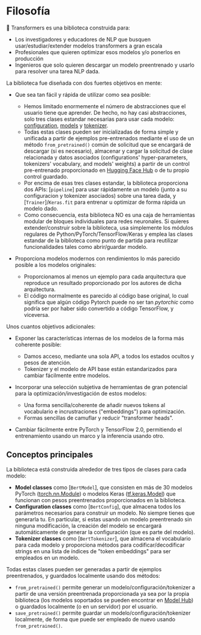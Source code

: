 <!--Copyright 2020 de The HuggingFace Team. Todos los derechos reservados

Con licencia bajo la Licencia Apache, Versión 2.0 (la "Licencia"); No puedes usar este archivo excepto de conformidad con la Licencia.
Puedes obtener una copia de la Licencia en

http://www.apache.org/licenses/LICENSE-2.0

Al menos que sea requrido por la ley aplicable o acordado por escrito, el software distribuido bajo la Licencia es distribuido sobre una BASE "AS IS", SIN GARANTIAS O CONDICIONES DE
NINGÚN TIPO. Ver la Licencia para el idioma específico que rige los permisos y limitaciones bajo la Licencia.
-->

# Filosofía

🤗 Transformers es una biblioteca construida para:

- Los investigadores y educadores de NLP que busquen usar/estudiar/extender modelos transformers a gran escala 
- Profesionales que quieren optimizar esos modelos y/o ponerlos en producción 
- Ingenieros que solo quieren descargar un modelo preentrenado y usarlo para resolver una tarea NLP dada. 

La biblioteca fue diseñada con dos fuertes objetivos en mente:

- Que sea tan fácil y rápida de utilizar como sea posible:

  - Hemos limitado enormemente el número de abstracciones que el usuario tiene que aprender. De hecho, no hay casi abstracciones,
    solo tres clases estandar necesarias para usar cada modelo: [configuration](main_classes/configuration),
    [models](main_classes/model) y [tokenizer](main_classes/tokenizer).
  - Todas estas clases pueden ser inicializadas de forma simple y unificada a partir de ejemplos pre-entrenados mediante el uso de un método
    `from_pretrained()` común de solicitud que se encargará de descargar (si es necesario), almacenar y cargar la solicitud de clase relacionada y datos asociados
    (configurations' hyper-parameters, tokenizers' vocabulary, and models' weights) a partir de un control pre-entrenado proporcionado en
    [Hugging Face Hub](https://huggingface.co/models) o de tu propio control guardado.
  - Por encima de esas tres clases estandar, la biblioteca proporciona dos APIs: [`pipeline`] para usar rápidamente un modelo (junto a su configuracion y tokenizer asociados)
    sobre una tarea dada, y [`Trainer`]/`Keras.fit` para entrenar u optimizar de forma rápida un modelo dado.
  - Como consecuencia, esta biblioteca NO es una caja de herramientas modular de bloques individuales para redes neuronales. Si quieres extender/construir sobre la biblioteca,
    usa simplemente los módulos regulares de Python/PyTorch/TensorFlow/Keras y emplea las clases estandar de la biblioteca como punto de partida para reutilizar funcionalidades
    tales como abrir/guardar modelo.
    
- Proporciona modelos modernos con rendimientos lo más parecido posible a los modelos originales:

  - Proporcionamos al menos un ejemplo para cada arquitectura que reproduce un resultado proporcionado por los autores de dicha arquitectura.
  - El código normalmente es parecido al código base original, lo cual significa que algún código Pytorch puede no ser tan 
    *pytorchic* como podría ser por haber sido convertido a código TensorFlow, y viceversa. 

Unos cuantos objetivos adicionales:

- Exponer las características internas de los modelos de la forma más coherente posible:

  - Damos acceso, mediante una sola API, a todos los estados ocultos y pesos de atención.
  - Tokenizer y el modelo de API base están estandarizados para cambiar fácilmente entre modelos.

- Incorporar una selección subjetiva de herramientas de gran potencial para la optimización/investigación de estos modelos:

  - Una forma sencilla/coherente de añadir nuevos tokens al vocabulario e incrustraciones ("embeddings") para optimización.
  - Formas sencillas de camuflar y reducir "transformer heads".

- Cambiar fácilmente entre PyTorch y TensorFlow 2.0, permitiendo el entrenamiento usando un marco y la inferencia usando otro.

## Conceptos principales 

La biblioteca está construida alrededor de tres tipos de clases para cada modelo:

- **Model classes** como [`BertModel`], que consisten en más de 30 modelos PyTorch ([torch.nn.Module](https://pytorch.org/docs/stable/nn.html#torch.nn.Module)) o modelos Keras ([tf.keras.Model](https://www.tensorflow.org/api_docs/python/tf/keras/Model)) que funcionan con pesos preentrenados proporcionados en la
  biblioteca.
- **Configuration classes** como [`BertConfig`], que almacena todos los parámetros necesarios para construir un modelo. 
  No siempre tienes que generarla tu. En particular, si estas usando un modelo preentrenado sin ninguna modificación,
  la creación del modelo se encargará automáticamente de generar la configuración (que es parte del modelo).
- **Tokenizer classes** como [`BertTokenizer`], que almacena el vocabulario para cada modelo y proporciona métodos para
  codificar/decodificar strings en una lista de índices de "token embeddings" para ser empleados en un modelo.          

Todas estas clases pueden ser generadas a partir de ejemplos preentrenados, y guardados localmente usando dos métodos:

- `from_pretrained()` permite generar un modelo/configuración/tokenizer a partir de una versión preentrenada proporcionada ya sea por
  la propia biblioteca (los modelos soportados se pueden encontrar en [Model Hub](https://huggingface.co/models)) o
  guardados localmente (o en un servidor) por el usuario. 
- `save_pretrained()` permite guardar un modelo/configuración/tokenizer localmente, de forma que puede ser empleado de nuevo usando
  `from_pretrained()`.
